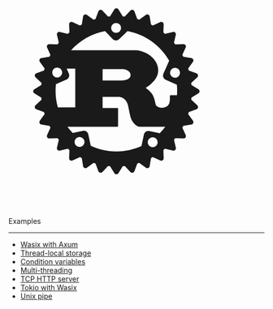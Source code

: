 
<div className="flex items-center justify-start mt-2">
  <svg viewBox="0 0 32 32" className="h-12 w-12">
    <path
      fill="currentColor"
      d="M23.738 16.031l-0.873-0.54c-0.007-0.085-0.015-0.17-0.025-0.254l0.75-0.7c0.076-0.071 0.11-0.176 0.090-0.278s-0.092-0.187-0.189-0.223l-0.959-0.359c-0.024-0.083-0.049-0.165-0.075-0.248l0.598-0.831c0.061-0.084 0.073-0.194 0.034-0.291s-0.127-0.165-0.229-0.182l-1.011-0.165c-0.039-0.077-0.080-0.152-0.122-0.227l0.425-0.933c0.043-0.095 0.035-0.205-0.024-0.292s-0.155-0.137-0.26-0.133l-1.026 0.036c-0.053-0.066-0.107-0.132-0.162-0.197l0.236-1c0.024-0.102-0.006-0.208-0.080-0.282s-0.18-0.104-0.281-0.080l-0.999 0.236c-0.065-0.055-0.131-0.109-0.197-0.162l0.036-1.026c0.004-0.104-0.047-0.203-0.133-0.26s-0.197-0.067-0.291-0.024l-0.933 0.425c-0.075-0.041-0.151-0.082-0.227-0.122l-0.165-1.011c-0.017-0.103-0.085-0.19-0.182-0.229s-0.206-0.027-0.29 0.034l-0.831 0.598c-0.082-0.026-0.164-0.051-0.247-0.075l-0.359-0.959c-0.036-0.098-0.121-0.17-0.223-0.19s-0.207 0.014-0.278 0.090l-0.7 0.751c-0.084-0.009-0.169-0.018-0.254-0.025l-0.54-0.873c-0.055-0.088-0.152-0.142-0.256-0.142s-0.201 0.054-0.255 0.142l-0.54 0.873c-0.085 0.007-0.17 0.016-0.255 0.025l-0.7-0.751c-0.071-0.076-0.176-0.11-0.278-0.090s-0.187 0.092-0.223 0.19l-0.359 0.959c-0.083 0.024-0.165 0.049-0.247 0.075l-0.831-0.598c-0.085-0.061-0.195-0.074-0.291-0.034s-0.165 0.127-0.181 0.229l-0.165 1.011c-0.076 0.039-0.152 0.080-0.227 0.122l-0.933-0.425c-0.095-0.043-0.205-0.034-0.292 0.024s-0.137 0.156-0.133 0.26l0.036 1.026c-0.066 0.053-0.132 0.107-0.197 0.162l-1-0.236c-0.101-0.024-0.208 0.007-0.281 0.080s-0.104 0.18-0.080 0.282l0.236 1c-0.055 0.065-0.109 0.13-0.162 0.197l-1.026-0.036c-0.104-0.003-0.202 0.047-0.26 0.133s-0.067 0.197-0.024 0.292l0.425 0.933c-0.041 0.075-0.082 0.15-0.122 0.227l-1.011 0.165c-0.103 0.017-0.189 0.085-0.229 0.182s-0.027 0.206 0.034 0.291l0.598 0.831c-0.026 0.082-0.051 0.165-0.075 0.248l-0.959 0.359c-0.097 0.036-0.169 0.121-0.189 0.223s0.014 0.207 0.090 0.278l0.75 0.7c-0.009 0.085-0.018 0.169-0.025 0.254l-0.873 0.54c-0.088 0.055-0.142 0.151-0.142 0.256s0.054 0.201 0.142 0.255l0.873 0.54c0.007 0.085 0.016 0.17 0.025 0.254l-0.75 0.7c-0.076 0.071-0.11 0.176-0.090 0.278s0.092 0.186 0.189 0.223l0.959 0.359c0.024 0.083 0.049 0.166 0.075 0.248l-0.598 0.831c-0.061 0.085-0.074 0.194-0.034 0.29s0.127 0.165 0.229 0.182l1.011 0.165c0.039 0.077 0.080 0.152 0.122 0.227l-0.425 0.932c-0.043 0.095-0.034 0.205 0.024 0.292s0.157 0.137 0.26 0.133l1.026-0.036c0.053 0.067 0.107 0.132 0.162 0.197l-0.236 1c-0.024 0.102 0.006 0.207 0.080 0.281s0.18 0.104 0.281 0.080l1-0.235c0.065 0.055 0.131 0.109 0.197 0.162l-0.036 1.027c-0.004 0.104 0.047 0.203 0.133 0.26s0.197 0.067 0.292 0.023l0.933-0.425c0.075 0.042 0.151 0.082 0.227 0.122l0.165 1.011c0.017 0.103 0.085 0.19 0.182 0.229s0.206 0.027 0.291-0.033l0.831-0.599c0.082 0.026 0.165 0.051 0.248 0.075l0.359 0.959c0.036 0.097 0.121 0.169 0.223 0.189s0.207-0.014 0.278-0.090l0.7-0.75c0.084 0.010 0.17 0.018 0.255 0.025l0.54 0.873c0.054 0.088 0.151 0.142 0.255 0.142s0.201-0.054 0.255-0.142l0.54-0.873c0.085-0.007 0.17-0.016 0.254-0.025l0.7 0.75c0.071 0.076 0.176 0.11 0.278 0.090s0.186-0.092 0.223-0.189l0.359-0.959c0.083-0.024 0.166-0.049 0.248-0.075l0.831 0.599c0.084 0.061 0.194 0.073 0.29 0.033s0.165-0.127 0.182-0.229l0.165-1.011c0.076-0.040 0.152-0.081 0.227-0.122l0.933 0.425c0.095 0.043 0.205 0.035 0.291-0.023s0.137-0.156 0.133-0.26l-0.036-1.027c0.066-0.053 0.132-0.107 0.197-0.162l1 0.235c0.101 0.024 0.208-0.006 0.281-0.080s0.104-0.18 0.080-0.281l-0.235-1c0.055-0.065 0.109-0.13 0.162-0.197l1.026 0.036c0.104 0.004 0.203-0.046 0.26-0.133s0.067-0.197 0.023-0.292l-0.425-0.932c0.041-0.075 0.082-0.151 0.122-0.227l1.011-0.165c0.103-0.016 0.189-0.085 0.229-0.182s0.027-0.206-0.034-0.29l-0.598-0.831c0.026-0.082 0.051-0.165 0.075-0.248l0.959-0.359c0.097-0.037 0.169-0.121 0.189-0.223 0.021-0.102-0.013-0.207-0.090-0.278l-0.75-0.7c0.009-0.085 0.017-0.169 0.025-0.254l0.873-0.54c0.088-0.054 0.142-0.151 0.142-0.255s-0.054-0.201-0.142-0.256zM17.895 23.272c-0.333-0.072-0.545-0.401-0.474-0.735s0.4-0.547 0.733-0.474c0.334 0.071 0.546 0.4 0.474 0.734s-0.4 0.546-0.733 0.475zM17.598 21.266c-0.304-0.065-0.603 0.128-0.668 0.433l-0.31 1.447c-0.957 0.434-2.018 0.675-3.137 0.675-1.144 0-2.229-0.253-3.203-0.706l-0.31-1.446c-0.065-0.304-0.364-0.498-0.668-0.433l-1.277 0.274c-0.237-0.244-0.457-0.504-0.66-0.778h6.213c0.070 0 0.117-0.013 0.117-0.077v-2.198c0-0.064-0.047-0.077-0.117-0.077h-1.817v-1.393h1.965c0.179 0 0.959 0.051 1.208 1.048 0.078 0.306 0.25 1.304 0.367 1.623 0.117 0.358 0.592 1.073 1.099 1.073h3.096c0.035 0 0.073-0.004 0.112-0.011-0.215 0.292-0.45 0.568-0.704 0.826l-1.306-0.281zM9.006 23.242c-0.333 0.072-0.662-0.141-0.733-0.475s0.141-0.663 0.474-0.735c0.333-0.071 0.662 0.141 0.733 0.475s-0.141 0.663-0.474 0.735zM6.649 13.685c0.138 0.312-0.002 0.678-0.314 0.816s-0.676-0.002-0.815-0.315c-0.138-0.312 0.002-0.677 0.314-0.816s0.676 0.002 0.815 0.315zM5.925 15.402l1.33-0.591c0.284-0.126 0.412-0.459 0.286-0.744l-0.274-0.62h1.077v4.856h-2.174c-0.189-0.663-0.29-1.362-0.29-2.085 0-0.276 0.015-0.549 0.043-0.817zM11.762 14.931v-1.431h2.566c0.133 0 0.936 0.153 0.936 0.754 0 0.499-0.616 0.677-1.123 0.677l-2.379 0zM21.085 16.219c0 0.19-0.007 0.378-0.021 0.564h-0.78c-0.078 0-0.11 0.051-0.11 0.128v0.358c0 0.843-0.476 1.027-0.892 1.073-0.397 0.045-0.837-0.166-0.891-0.409-0.234-1.316-0.624-1.597-1.24-2.083 0.765-0.485 1.56-1.201 1.56-2.16 0-1.035-0.71-1.687-1.193-2.006-0.679-0.447-1.43-0.537-1.632-0.537h-8.067c1.094-1.221 2.576-2.085 4.253-2.4l0.951 0.998c0.215 0.225 0.571 0.233 0.796 0.018l1.064-1.018c2.229 0.415 4.117 1.803 5.204 3.707l-0.728 1.645c-0.126 0.285 0.003 0.618 0.287 0.744l1.402 0.623c0.024 0.249 0.037 0.501 0.037 0.755zM13.024 7.899c0.246-0.236 0.637-0.227 0.873 0.020s0.226 0.639-0.021 0.874c-0.246 0.236-0.637 0.227-0.873-0.020s-0.226-0.638 0.021-0.874zM20.252 13.715c0.138-0.312 0.503-0.453 0.815-0.315s0.452 0.504 0.314 0.816c-0.138 0.312-0.503 0.453-0.815 0.315s-0.452-0.504-0.314-0.816z"
    />
  </svg>
  <span className="inline-flex text-4xl font-bold align-items-center">
    Examples
  </span>
</div>

---

- [Wasix with Axum](/installation-n-usage/examples/rust/wasix-axum)
- [Thread-local storage](/installation-n-usage/examples/rust/thread-local)
- [Condition variables](/installation-n-usage/examples/rust/condvar)
- [Multi-threading](/installation-n-usage/examples/rust/multi-threading)
- [TCP HTTP server](/installation-n-usage/examples/rust/tcp-http-server)
- [Tokio with Wasix](/installation-n-usage/examples/rust/tokio)
- [Unix pipe](/installation-n-usage/examples/rust/unix-pipe)
